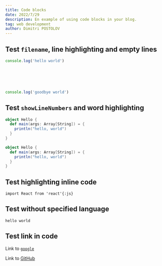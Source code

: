 ```yaml
---
title: Code blocks
date: 2022/7/29
description: En example of using code blocks in your blog.
tag: web development
author: Dimitri POSTOLOV
---
```


## Test `filename`, line highlighting and empty lines

```js filename="test.js" {1}
console.log('hello world')






console.log('goodbye world')
```

## Test `showLineNumbers` and word highlighting

```scala showLineNumbers {2-4} /println/
object Hello {
  def main(args: Array[String]) = {
    println("hello, world")
  }
}

object Hello {
  def main(args: Array[String]) = {
    println("hello, world")
  }
}
```
## Test highlighting inline code

`import React from 'react'{:js}`

## Test without specified language

```
hello world
```

## Test link in code

Link to [`google`](https://google.com)

Link to [GitHub](https://github.com)
